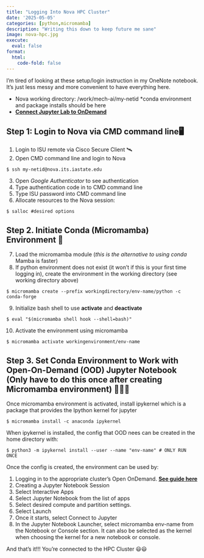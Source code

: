 ```yaml
---
title: "Logging Into Nova HPC Cluster"
date: '2025-05-05'
categories: [python,micromamba]
description: "Writing this down to keep future me sane"
image: nova-hpc.jpg
execute: 
  eval: false
format: 
  html: 
    code-fold: false
---
```


I'm tired of looking at these setup/login instruction in my OneNote notebook. It's just less messy and more convenient to have everything here.

* Nova working directory: /work/mech-ai/my-netid *conda environment and package installs should be here
* [**Connect Jupyter Lab to OnDemand**](https://nova-ondemand.its.iastate.edu/
)


## Step 1: Login to Nova via CMD command line🖥️
1. Login to ISU remote via Cisco Secure Client 🛰️
2. Open CMD command line and login to Nova
```
$ ssh my-netid@nova.its.iastate.edu
```
3. Open *Google Authenticator* to see authentication
4. Type authentication code in to CMD command line
5. Type ISU password into CMD command line 
6. Allocate resources to the Nova session:
```
$ salloc #desired options
```
## Step 2. Initiate Conda (Micromamba) Environment 🐍
7. Load the micromamba module (*this is the alternative to using conda* Mamba is faster)
8. If python environment does not exist (it won't if this is your first time logging in), create the environment in the working directory (see working directory above)
```
$ micromamba create --prefix workingdirectory/env-name/python -c conda-forge
```
9. Initialize bash shell to use **activate** and **deactivate**
```
$ eval "$(micromamba shell hook --shell=bash)"
```
10. Activate the environment using micromamba
```
$ micromamba activate workingenvironment/env-name
```

## Step 3. Set Conda Environment to Work with Open-On-Demand (OOD) Jupyter Notebook (Only have to do this once after creating Micromamba environment) 📓📒📔

Once micromamba environment is activated, install ipykernel which is a package that provides the Ipython kernel for jupyter
```
$ micromamba install -c anaconda ipykernel
```

When ipykernel is installed, the config that OOD nees can be created in the home directory with:
```
$ python3 -m ipykernel install --user --name "env-name" # ONLY RUN ONCE
```

Once the config is created, the environment can be used by:

1.  Logging in to the appropriate cluster's Open OnDemand. [**See guide here**](http://nova-ondemand.its.iastate.edu/)
2. Creating a Jupyter Notebook Session
3. Select Interactive Apps
4. Select Jupyter Notebook from the list of apps
5. Select desired compute and partition settings. 
6. Select Launch
7. Once it starts, select Connect to Jupyter
8. In the Jupyter Notebook Launcher, select micromamba env-name from the Notebook or Console section. It can also be selected as the kernel when choosing the kernel for a new notebook or console. 

And that's it!!! You're connected to the HPC Cluster 😃😃







